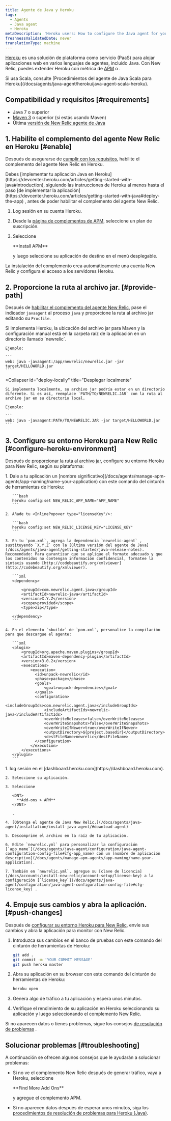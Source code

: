 ```yaml
---
title: Agente de Java y Heroku
tags:
  - Agents
  - Java agent
  - Heroku
metaDescription: 'Heroku users: How to configure the Java agent for your New Relic add-on.'
freshnessValidatedDate: never
translationType: machine
---
```


[Heroku](https://devcenter.heroku.com/articles/newrelic) es una solución de plataforma como servicio (PaaS) para alojar aplicaciones web en varios lenguajes de agentes, incluido Java. Con New Relic, puedes extender Heroku con métrica de [APM](/docs/apm/new-relic-apm) o [<InlinePopover type="browser"/>](/docs/browser/new-relic-browser).

<Callout variant="tip">
  Si usa Scala, consulte [Procedimientos del agente de Java Scala para Heroku](/docs/agents/java-agent/heroku/java-agent-scala-heroku).
</Callout>

## Compatibilidad y requisitos [#requirements]

* Java 7 o superior
* [Maven 3](http://maven.apache.org/download.cgi) o superior (si estás usando Maven)
* Última [versión de New Relic agente de Java](/docs/release-notes/agent-release-notes/java-release-notes)

## 1. Habilite el complemento del agente New Relic en Heroku [#enable]

Después de asegurarse de [cumplir con los requisitos](#requirements), habilite el complemento del agente New Relic en Heroku.

<Callout variant="caution">
  Debes [implementar tu aplicación Java en Heroku](https://devcenter.heroku.com/articles/getting-started-with-java#introduction), siguiendo las instrucciones de Heroku al menos hasta el paso [de implementar la aplicación](https://devcenter.heroku.com/articles/getting-started-with-java#deploy-the-app) , antes de poder habilitar el complemento del agente New Relic.
</Callout>

1. Log sesión en su cuenta Heroku.

2. Desde la [página de complementos de APM](https://elements.heroku.com/addons/newrelic#pricing), seleccione un plan de suscripción.

3. Seleccione

   <DNT>
     **Install APM**
   </DNT>

   y luego seleccione su aplicación de destino en el menú desplegable.

La instalación del complemento crea automáticamente una cuenta New Relic y configura el acceso a los servidores Heroku.

## 2. Proporcione la ruta al archivo jar. [#provide-path]

Después de [habilitar el complemento del agente New Relic](#enable), pase el indicador `javaagent` al proceso `java` y proporcione la ruta al archivo jar editando su `Procfile`.

<CollapserGroup>
  <Collapser
    id="deploy-heroku"
    title="Desplegar a Heroku"
  >
    Si implementa Heroku, la ubicación del archivo jar para Maven y la configuración manual está en la carpeta raíz de la aplicación en un directorio llamado `newrelic`.

    Ejemplo:

    ```
    web: java -javaagent:/app/newrelic/newrelic.jar -jar target/HELLOWORLD.jar
    ```
  </Collapser>

  <Collapser
    id="deploy-locally"
    title="Desplegar localmente"
  >
    Si implementa localmente, su archivo jar podría estar en un directorio diferente. Si es así, reemplace `PATH/TO/NEWRELIC.JAR` con la ruta al archivo jar en su directorio local.

    Ejemplo:

    ```
    web: java -javaagent:PATH/TO/NEWRELIC.JAR -jar target/HELLOWORLD.jar
    ```
  </Collapser>
</CollapserGroup>

## 3. Configure su entorno Heroku para New Relic [#configure-heroku-environment]

Después de [proporcionar la ruta al archivo jar](#provide-path), configure su entorno Heroku para New Relic, según su plataforma:

<CollapserGroup>
  <Collapser
    id="maven-config"
    title="Configuración maven"
  >
    1. Dale a tu aplicación un [nombre significativo](/docs/agents/manage-apm-agents/app-naming/name-your-application) con este comando del cinturón de herramientas de Heroku:

       ```bash
       heroku config:set NEW_RELIC_APP_NAME="APP_NAME"
       ```

    2. Añade tu <InlinePopover type="licenseKey"/>:

       ```bash
       heroku config:set NEW_RELIC_LICENSE_KEY="LICENSE_KEY"
       ```

    3. En tu `pom.xml`, agrega la dependencia `newrelic-agent` , sustituyendo `X.Y.Z` con la [última versión del agente de Java](/docs/agents/java-agent/getting-started/java-release-notes). Recomendado: Para garantizar que se aplique el formato adecuado y que los contenidos no contengan información confidencial, formatee la sintaxis usando [http://codebeautify.org/xmlviewer](http://codebeautify.org/xmlviewer).

       ```xml
       <dependency> 

           <groupId>com.newrelic.agent.java</groupId>
           <artifactId>newrelic-java</artifactId>
           <version>X.Y.Z</version>
           <scope>provided</scope>
           <type>zip</type>

       </dependency>
       ```

    4. En el elemento `<build>` de `pom.xml`, personalice la compilación para que descargue el agente:

       ```xml
       <plugin>
           <groupId>org.apache.maven.plugins</groupId>
           <artifactId>maven-dependency-plugin</artifactId>
           <version>3.0.2</version>
           <executions>
               <execution>
                 <id>unpack-newrelic</id>
                 <phase>package</phase>
                 <goals>
                     <goal>unpack-dependencies</goal>
                 </goals>
                 <configuration>
                     <includeGroupIds>com.newrelic.agent.java</includeGroupIds>
                     <includeArtifactIds>newrelic-java</includeArtifactIds>
                     <overWriteReleases>false</overWriteReleases>
                     <overWriteSnapshots>false</overWriteSnapshots>
                     <overWriteIfNewer>true</overWriteIfNewer>
                     <outputDirectory>${project.basedir}</outputDirectory>
                     <destFileName>newrelic</destFileName>
                 </configuration>
               </execution>
           </executions>
       </plugin>
       ```
  </Collapser>

  <Collapser title="Configuración manual">
    1. log sesión en el [dashboard.heroku.com](https://dashboard.heroku.com).

    2. Seleccione su aplicación.

    3. Seleccione

       <DNT>
         **Add-ons > APM**
       </DNT>

       .

    4. [Obtenga el agente de Java New Relic.](/docs/agents/java-agent/installation/install-java-agent/#download-agent)

    5. Descomprime el archivo en la raíz de tu aplicación.

    6. Edite `newrelic.yml` para personalizar la configuración [`app_name`](/docs/agents/java-agent/configuration/java-agent-configuration-config-file#cfg-app_name) con un [nombre de aplicación descriptivo](/docs/agents/manage-apm-agents/app-naming/name-your-application).

    7. También en `newrelic.yml`, agregue su [clave de licencia](/docs/accounts/install-new-relic/account-setup/license-key) a la configuración [`license_key`](/docs/agents/java-agent/configuration/java-agent-configuration-config-file#cfg-license_key) .
  </Collapser>
</CollapserGroup>

## 4. Empuje sus cambios y abra la aplicación. [#push-changes]

Después de [configurar su entorno Heroku para New Relic](#configure-heroku-environment), envíe sus cambios y abra la aplicación para monitor con New Relic.

1. Introduzca sus cambios en el banco de pruebas con este comando del cinturón de herramientas de Heroku:

   ```bash
   git add .
   git commit -m 'YOUR COMMIT MESSAGE'
   git push heroku master
   ```

2. Abra su aplicación en su browser con este comando del cinturón de herramientas de Heroku:

   ```bash
   heroku open
   ```

3. Genera algo de tráfico a tu aplicación y espera unos minutos.

4. Verifique el rendimiento de su aplicación en Heroku seleccionando su aplicación y luego seleccionando el complemento New Relic.

Si no aparecen datos o tienes problemas, sigue los consejos [de resolución de problemas](#troubleshooting) .

## Solucionar problemas [#troubleshooting]

A continuación se ofrecen algunos consejos que le ayudarán a solucionar problemas:

* Si no ve el complemento New Relic después de generar tráfico, vaya a Heroku, seleccione

  <DNT>
    **Find More Add Ons**
  </DNT>

  y agregue el complemento APM.

* Si no aparecen datos después de esperar unos minutos, siga los [procedimientos de resolución de problemas para Heroku (Java)](/docs/agents/java-agent/heroku/no-data-appears-heroku-java).

